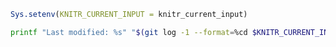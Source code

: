 ```r
Sys.setenv(KNITR_CURRENT_INPUT = knitr_current_input)
```

```bash
printf "Last modified: %s" "$(git log -1 --format=%cd $KNITR_CURRENT_INPUT | sed 's/^[^ ]* //;s/ [^ ]*$//')"
```

